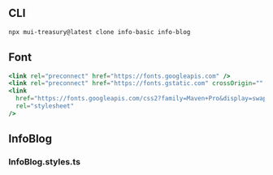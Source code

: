 
<Meta title="Info/Blog" />

## CLI

```sh
npx mui-treasury@latest clone info-basic info-blog
```

## Font

```jsx
<link rel="preconnect" href="https://fonts.googleapis.com" />
<link rel="preconnect" href="https://fonts.gstatic.com" crossOrigin="" />
<link
  href="https://fonts.googleapis.com/css2?family=Maven+Pro&display=swap"
  rel="stylesheet"
/>
```

## InfoBlog

<Source code={raw} language="tsx" />

### InfoBlog.styles.ts

<Source code={raw2} language="tsx" />
